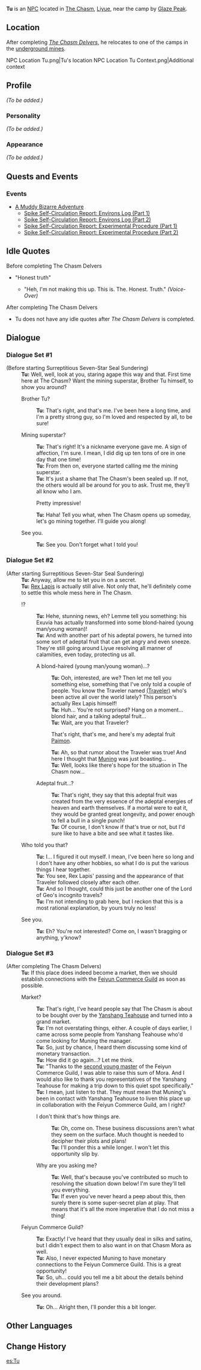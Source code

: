 {{Meta
<!-- Remove this template after adding the missing info -->
|missing_NPC_profile  = yes
}}
{{Character Infobox
|type             = NPC
|image            = <gallery>
NPC Tu 2.png|Miner
NPC Tu.png|Former Miner
</gallery>
|region           = Liyue
|title            = Chasm Miner
|title2           = Former Miner at The Chasm<br />''(Before completing [[The Chasm Delvers]])''
}}
'''Tu''' is an [[NPC]] located in [[The Chasm]], [[Liyue]], near the camp by [[Glaze Peak]].

==Location==
After completing ''[[The Chasm Delvers]]'', he relocates to one of the camps in the [[The Chasm/Underground Mines|underground mines]].

<gallery hideaddbutton="true" captionalign="center">
NPC Location Tu.png|Tu's location
NPC Location Tu Context.png|Additional context
</gallery>

==Profile==
<!-- detailed story/lore information goes here -->
''(To be added.)''

===Personality===
''(To be added.)''

===Appearance===
''(To be added.)''

==Quests and Events==
===Events===
* [[A Muddy Bizarre Adventure]]
** [[Spike Self-Circulation Report: Environs Log (Part 1)]]
** [[Spike Self-Circulation Report: Environs Log (Part 2)]]
** [[Spike Self-Circulation Report: Experimental Procedure (Part 1)]]
** [[Spike Self-Circulation Report: Experimental Procedure (Part 2)]]

==Idle Quotes==
;Before completing The Chasm Delvers
* "Honest truth"
** {{A|VO Tu 01.ogg}} "Heh, I'm not making this up. This is. The. Honest. Truth." ''(Voice-Over)''
;After completing The Chasm Delvers
* Tu does not have any idle quotes after ''The Chasm Delvers'' is completed.

==Dialogue==
===Dialogue Set #1===
{{Dialogue start}}
;(Before starting Surreptitious Seven-Star Seal Sundering)
:'''Tu:''' Well, well, look at you, staring agape this way and that. First time here at The Chasm? Want the mining superstar, Brother Tu himself, to show you around?
:{{DIcon}} Brother Tu?
::'''Tu:''' That's right, and that's me. I've been here a long time, and I'm a pretty strong guy, so I'm loved and respected by all, to be sure!
:{{DIcon}} Mining superstar?
::'''Tu:''' That's right! It's a nickname everyone gave me. A sign of affection, I'm sure. I mean, I did dig up ten tons of ore in one day that one time!
::'''Tu:''' From then on, everyone started calling me the mining superstar.
::'''Tu:''' It's just a shame that The Chasm's been sealed up. If not, the others would all be around for you to ask. Trust me, they'll all know who I am.
::{{DIcon}} Pretty impressive!
::'''Tu:''' Haha! Tell you what, when The Chasm opens up someday, let's go mining together. I'll guide you along!
:{{DIcon}} See you.
::'''Tu:''' See you. Don't forget what I told you!
{{Dialogue end}}

===Dialogue Set #2===
{{Dialogue start}}
;(After starting Surreptitious Seven-Star Seal Sundering)
:'''Tu:''' Anyway, allow me to let you in on a secret.
:'''Tu:''' [[Rex Lapis]] is actually still alive. Not only that, he'll definitely come to settle this whole mess here in The Chasm.
:{{DIcon}} !?
::'''Tu:''' Hehe, stunning news, eh? Lemme tell you something: his Exuvia has actually transformed into some blond-haired (young man/young woman)!
::'''Tu:''' And with another part of his adeptal powers, he turned into some sort of adeptal fruit that can get angry and even sneeze. They're still going around Liyue resolving all manner of calamities, even today, protecting us all.
::{{DIcon}} A blond-haired (young man/young woman)...?
:::'''Tu:''' Ooh, interested, are we? Then let me tell you something else, something that I've only told a couple of people. You know the Traveler named [[Traveler|(Traveler)]] who's been active all over the world lately? This person's actually Rex Lapis himself!
:::'''Tu:''' Huh... You're not surprised? Hang on a moment... blond hair, and a talking adeptal fruit...
:::'''Tu:''' Wait, are you that Traveler?
:::{{DIcon}} That's right, that's me, and here's my adeptal fruit [[Paimon]].
:::'''Tu:''' Ah, so that rumor about the Traveler was true! And here I thought that [[Muning]] was just boasting...
:::'''Tu:''' Well, looks like there's hope for the situation in The Chasm now...
::{{DIcon}} Adeptal fruit...?
:::'''Tu:''' That's right, they say that this adeptal fruit was created from the very essence of the adeptal energies of heaven and earth themselves. If a mortal were to eat it, they would be granted great longevity, and power enough to fell a bull in a single punch!
:::'''Tu:''' Of course, I don't know if that's true or not, but I'd sure like to have a bite and see what it tastes like.
:{{DIcon}} Who told you that?
::'''Tu:''' I... I figured it out myself. I mean, I've been here so long and I don't have any other hobbies, so what I do is put the various things I hear together.
::'''Tu:''' You see, Rex Lapis' passing and the appearance of that Traveler followed closely after each other.
::'''Tu:''' And so I thought, could this just be another one of the Lord of Geo's incognito travels?
::'''Tu:''' I'm not intending to grab here, but I reckon that this is a most rational explanation, by yours truly no less!
:{{DIcon}} See you.
::'''Tu:''' Eh? You're not interested? Come on, I wasn't bragging or anything, y'know?
{{Dialogue end}}

===Dialogue Set #3===
{{Dialogue start}}
;(After completing The Chasm Delvers)
:'''Tu:''' If this place does indeed become a market, then we should establish connections with the [[Feiyun Commerce Guild]] as soon as possible.
:{{DIcon}} Market?
::'''Tu:''' That's right, I've heard people say that The Chasm is about to be bought over by the [[Yanshang Teahouse]] and turned into a grand market.
::'''Tu:''' I'm not overstating things, either. A couple of days earlier, I came across some people from Yanshang Teahouse who'd come looking for Muning the manager.
::'''Tu:''' So, just by chance, I heard them discussing some kind of monetary transaction.
::'''Tu:''' How did it go again...? Let me think.
::'''Tu:''' "Thanks to the [[Xingqiu|second young master]] of the Feiyun Commerce Guild, I was able to raise this sum of Mora. And I would also like to thank you representatives of the Yanshang Teahouse for making a trip down to this quiet spot specifically."
::'''Tu:''' I mean, just listen to that. They must mean that Muning's been in contact with Yanshang Teahouse to liven this place up in collaboration with the Feiyun Commerce Guild, am I right?
::{{DIcon}} I don't think that's how things are.
:::'''Tu:''' Oh, come on. These business discussions aren't what they seem on the surface. Much thought is needed to decipher their plots and plans!
:::'''Tu:''' I'll ponder this a while longer. I won't let this opportunity slip by.
::{{DIcon}} Why are you asking me?
:::'''Tu:''' Well, that's because you've contributed so much to resolving the situation down below! I'm sure they'll tell you everything.
:::'''Tu:''' If even you've never heard a peep about this, then surely there is some super-secret plan at play. That means that it's all the more imperative that I do not miss a thing!
:{{DIcon}} Feiyun Commerce Guild?
::'''Tu:''' Exactly! I've heard that they usually deal in silks and satins, but I didn't expect them to also want in on that Chasm Mora as well.
::'''Tu:''' Also, I never expected Muning to have monetary connections to the Feiyun Commerce Guild. This is a great opportunity!
::'''Tu:''' So, uh... could you tell me a bit about the details behind their development plans?
:{{DIcon}} See you around.
::'''Tu:''' Oh... Alright then, I'll ponder this a bit longer.
{{Dialogue end}}

==Other Languages==
{{Other Languages
|default_hidden = 1
|en      = Tu
|zhs     = 老图
|zhs_rm  = Lǎo Tú
|zht     = 老圖
|zht_rm  = Lǎo Tú
|ja      = 図
|ja_rm   = Zu{{Assumed}}
|ko      = 도 씨
|ko_rm   = 
|es      = Tu
|fr      = Tu
|ru      = Ту
|th      = Tu
|vi      = Tu
|de      = Kumpel Tu
|id      = Tu
|pt      = Tu
}}

==Change History==
{{Change History|2.6}}
<!--
==References==
{{Reflist}} -->

[[es:Tu]]